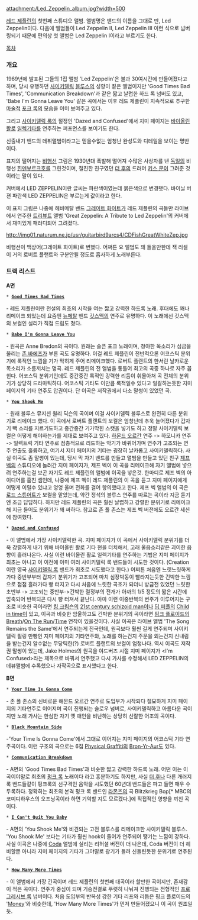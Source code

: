 attachment:/Led_Zeppelin_album.jpg?width=500

[[레드 제플린]]의 첫번째 스튜디오 앨범. 앨범명은 밴드의 이름을 그대로 딴, Led Zeppelin이다. 다음에 앨범들이 Led Zeppelin II, Led Zeppelin III 이런 식으로 넘버링되기 때문에 편의상 첫 앨범은 Led Zeppelin I이라고 부르기도 한다.

[[목차]]
=== 개요 ===
1969년에 발표된 그들의 1집 앨범 'Led Zeppelin'은 불과 30여시간에 만들어졌다고 하며, 당시 유행하던 [[사이키델릭]] [[블루스]]의 성향이 짙은 앨범이지만 'Good Times Bad Times', 'Communication Breakdown'과 같은 짧고 날렵한 하드 록 넘버도 있고, 'Babe I'm Gonna Leave You' 같은 곡에서는 이후 레드 제플린이 지속적으로 추구한 [[마술]]적 [[포크 록]]의 모습을 이미 보여주고 있다. 

그리고 [[사이키델릭 록]]의 절정인 'Dazed and Confused'에서 지미 페이지는 [[바이올린]] [[활]]로 [[일렉기타]]를 연주하는 퍼포먼스를 보이기도 한다. 

신출내기 밴드의 데뷔앨범이라고는 믿을수없는 엄청난 완성도와 디테일을 보이는 명반이다. 

표지의 떨어지는 [[비행선]] 그림은 1930년대 폭발해 떨어져 수많은 사상자를 낸 [[독일]]의 비행선 [[힌덴부르크]]호를 그린것이며, 절친한 친구였던 [[더 후]]의 드러머 [[키스 문]]이 그려준 것이라는 말이 있다.

커버에서 LED ZEPPELIN이란 글씨는 파란색이였는데 붉은색으로 변경됏다. 바이닐 버젼 파란색 LED ZEPPELIN은 부르는게 값이라고 한다.

이 표지 그림은 나중에 헤비메탈 밴드 [[그레이트 화이트]]가 레드 제플린의 곡들만 라이브에서 연주한 [[트리뷰트]] 앨범 'Great Zeppelin: A Tribute to Led Zeppelin'의 커버에서 재미있게 패러디되어 그려졌다.

http://img01.naturum.ne.jp/usr/guitarbird9arcs4/CDFishGreatWhiteZep.jpg

비행선이 백상어(그레이트 화이트)로 변했다. 어쩌튼 요 앨범도 꽤 들을만한데 잭 러셀이 거의 로버트 플랜트와 구분안될 정도로 흡사하게 노래부른다.

=== 트랙 리스트 ===
'''A면'''

 * '''[[Good Times Bad Times]]'''
- 레드 제플린이란 전설의 최초의 시작을 여는 짧고 강력한 하드록 노래. 후대에도 꽤나 리메이크 되었는데 요즘엔 [[뉴메탈]] 밴드 [[갓스맥]]의 연주로 유명하다. 이 노래에선 갓스맥의 보컬인 설리가 직접 드럼도 쳤다.    

 * '''[[Babe I'm Gonna Leave You]]'''
- 원곡은 Anne Bredon의 곡이다. 원래는 슬픈 포크 노래이며, 청아한 목소리가 심금을 울리는 [[존 바에즈]]가 부른 곡도 유명하다. 이걸 레드 제플린이 전반적으론 어코스틱 분위기에 록적인 느낌을 기가 막히게 주어 리메이크했다. 
로버트 플랜트의 한서린 날카로운 목소리가 소름끼치는 명곡. 레드 제플린의 전 앨범을 통틀어 최고의 곡중 하나로 자주 꼽힌다. 어코스틱 분위기인데도 중간중간 록적인 강력한 리듬이 휘몰아쳐 곡 전체의 분위기가 상당히 드라마틱하다. 어코스틱 기타도 이만큼 록적일수 있다고 일갈하는듯한 지미 페이지의 기타 연주도 압권이다.
단 이곡은 저작권에서 다소 말썽이 있었던 곡.  

 * '''[[You Shook Me]]'''
- 원래 블루스 뮤지션 윌리 딕슨의 곡이며 이걸 사이키델릭 블루스로 완전히 다른 분위기로 리메이크 했다. 이 곡에서 로버트 플랜트의 보컬은 엄청난데 추욱 늘어졌다가 갑자기 빽 소리를 지르기도하고 중간중간 기가막힌 스캣을 넣기도 하고 정말 사이키델릭 보컬은 어떻게 해야하는가를 제대로 보여주고 있다. [[하몬드 오르간]] 연주 -> 하모니카 연주 -> 일렉트릭 기타 연주로 점층적으로 리드하는 악기가 바뀌어가며 연주가 고조되는 연주 연출도 훌륭하고, 여기서 지미 페이지의 기타는 굉장히 날카롭고 사이키델릭하다.
사실 이곡도 좀 말썽이 있는데, 당시 막 자기 밴드를 만들고 앨범을 만들고 있던 친구 [[제프 벡]]의 스튜디오에 놀러간 지미 페이지가, 제프 벡이 이 곡을 리메이크해 자기 앨범에 넣으려 연주하는걸 보곤 자기도 레드 제플린의 앨범에 이곡을 넣은것. 한마디로 제프 벡의 아이디어를 훔친 셈인데, 나중에 제프 벡이 레드 제플린의 이 곡을 듣고 지미 페이지에게 어떻게 이럴수 있냐고 엉엉 울며 전화를 걸어 항의했다고 한다.
제프 벡 앨범의 이 곡은 [[로드 스튜어트]]가 보컬을 맡았는데, 약간 정석의 블루스 연주를 따르는 곡이라 지금 듣기엔 조금 답답하다. 하지만 레드 제플린의 곡은 훨씬 날렵하고 강렬한 분위기로 리메이크해 지금 들어도 분위기가 꽤 싸하다. 참고로 존 폴 존스는 제프 벡 버전에도 오르간 세션에 참여했다.

 * '''[[Dazed and Confused]]'''
- 이 앨범에서 가장 사이키델릭한 곡. 지미 페이지가 이 곡에서 사이키델릭 분위기를 더욱 강렬하게 내기 위해 바이올린 활로 기타 현을 터치해서, 고래 울음소리같은 괴이한 음향이 흘러나온다. 사실 이런 바이올린 활로 일렉기타를 연주하는 기법은 지미 페이지가 최초는 아니고 이 이전에 이미 여러 사이키델릭 록 밴드들이 시도한 것이다.
(Creation이란 영국 [[사이키델릭 록]] 밴드가 최초로 시도했다고 한다.) 
어쩌튼 처음엔 느릿느릿하게 가다 중반부부터 갑자기 분위기가 고조되어 마치 심장박동이 빨라지는듯한 긴박한 느낌으로 점점 흘러가다 빵 터지고 다시 처음에 느릿한 곡조가 되더니 방금전 있었던 느릿한 초반부 -> 고조되는 중반부->긴박한 절정부의 전개가 아까의 1/5 정도의 짧은 시간에 압축되어 반복되곤 다시 빵 터져서 끝난다.
아마 이런 이중반복의 변주가 이루어지는 구조로 비슷한 곡이라면 [[킹 크림슨]]의 [[21st century schizoid man]]이나 [[딥 퍼플]]의 [[Child in time]]이 있고, 이곡과 비슷한 암울하고도 긴박한 분위기의 곡이라면 [[핑크 플로이드]]의 [[Breath]]/[[On The Run]]/[[Time]] 연작이 있을것이다.
사실 이곡은 라이브 앨범 'The Song Remains the Same'에서 연주되는게 진국인데, 원곡보다 훨씬 길게 연주되며 사이키델릭 필링 만빵인 지미 페이지의 기타연주와, 노래를 하는건지 주문을 외는건지 신내림을 받는건지 알수없는 무당틱한(?) 로버트 플랜트의 보컬이 엄청나다.
역시 이곡도 저작권 말썽이 있는데, Jake Holmes의 원곡을 야드버즈 시절 지미 페이지가 <I'm Confused>라는 제목으로 바꿔서 연주했고 다시 가사를 수정해서 LED ZEPPELIN의 데뷰앨범에 수록했으나 자작곡으로 표시했다고 한다.
  
       

'''B면'''

 * '''[[Your Time Is Gonna Come]]'''
- 존 폴 존스의 신비로운 해몬드 오르간 연주로 도입부가 시작되다 절묘하게 지미 페이지의 기타연주로 이어지며 곡이 진행되는 슬로우 넘버로, 사이키델릭하고 아름다운 곡이지만 노래 가사는 한심한 자기 옛 애인을 비난하는 상당히 신랄한 어조의 곡이다. 

 * '''[[Black Mountain Side]]'''
-'Your Time Is Gonna Come'에서 그대로 이어지는 지미 페이지의 어코스틱 기타 연주곡이다. 이런 구조의 곡으로는 6집 [[Physical Graffiti]]의 [[Bron-Yr-Aur]]도 있다. 

 * '''[[Communication Breakdown]]'''
- A면의 'Good Times Bad Times'과 비슷한 짧고 강력한 하드록 노래. 어떤 이는 이곡이야말로 최초의 [[펑크 록]] 노래이다 라고 흥분하기도 하지만, 사실 [[더 후]]나 다른 개러지 록 밴드들같이 펑크록의 선구격인 음악을 시도했던 60년대 밴드들은 파고 들면 매우 수두록하다. 정확히는 최초의 본격 펑크 록 밴드인 [[라몬즈]]의 곡 Blitzkrieg Bop[* MBC의 코미디하우스의 오프닝곡이라 하면 기억할 지도 모르겠다.]에 직접적인 영향을 끼친 곡이다. 

 * '''[[I Can't Quit You Baby]]'''
- A면의 'You Shook Me'와 비견되는 고전 블루스를 리메이크한 사이키델릭 블루스. 'You Shook Me' 보다는 기타가 훨씬 hook이 들어가 연주되어 땡기는 느낌이 강하다. 사실 이곡은 나중에 [[Coda]] 앨범에 실리는 리허셜 버전이 더 나은데, Coda 버전이 더 헤비할뿐 아니라 지미 페이지의 기타가 그야말로 광기가 들려 신들린듯한 분위기로 연주된다.

 * '''[[How Many More Times]]'''
- 이 앨범에서 가장 긴곡이며 레드 제플린의 첫번째 대곡이라 할만한 곡이지만, 존재감이 적은 곡이다. 연주가 중심이 되며 기승전결로 뚜렷히 나눠져 진행되는 전형적인 [[프로그레시브 록]] 넘버이다. 처음 도입부의 반복성 강한 기타 리프와 리듬은 핑크 플로이드의 '[[Money]]'와 비슷한데, 'How Many More Times'가 먼저 만들어졌으니 이 곡이 원조일듯.
